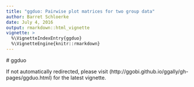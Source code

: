 ```yaml
---
title: "ggduo: Pairwise plot matrices for two group data"
author: Barret Schloerke
date: July 4, 2016
output: rmarkdown::html_vignette
vignette: >
  %\VignetteIndexEntry{ggduo}
  %\VignetteEngine{knitr::rmarkdown}
---
```


  <meta
http-equiv="refresh"
content="0; URL='http://ggobi.github.io/ggally/gh-pages/ggudo.html'"
/>

  # ggduo

  If not automatically redirected, please visit (http://ggobi.github.io/ggally/gh-pages/ggduo.html) for the latest vignette.
